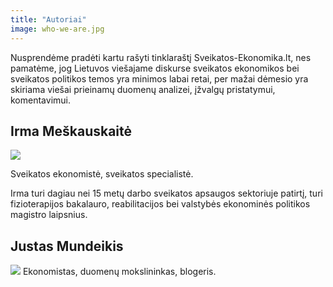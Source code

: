 ```yaml
---
title: "Autoriai"
image: who-we-are.jpg
---
```


Nusprendėme pradėti kartu rašyti tinklaraštį Sveikatos-Ekonomika.lt, nes pamatėme, jog Lietuvos viešajame diskurse sveikatos ekonomikos bei sveikatos politikos temos yra minimos labai retai, per mažai dėmesio yra skiriama viešai prieinamų duomenų analizei, įžvalgų pristatymui, komentavimui.

## Irma Meškauskaitė

![](assets/im_photo_300.jpg)

Sveikatos ekonomistė, sveikatos specialistė.

Irma turi dagiau nei 15 metų darbo sveikatos apsaugos sektoriuje patirtį, turi fizioterapijos bakalauro, reabilitacijos bei valstybės ekonominės politikos magistro laipsnius.

## Justas Mundeikis

![](assets/jm_photo_300.jpg)
Ekonomistas, duomenų mokslininkas, blogeris.


